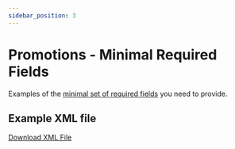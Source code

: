 ```yaml
---
sidebar_position: 3
---
```



# Promotions - Minimal Required Fields

Examples of the [minimal set of required fields](/terminology/required-vs-optional.mdx) you need to provide.

## Example XML file


[Download XML File](pathname:///examples/promotion-min-sample.xml)
<SampleXmlMinimal />

